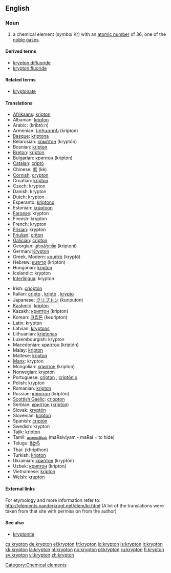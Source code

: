 {{see|Krypton}}
==English==

{{elements|Kr|bromine|Br|rubidium|Rb}}
===Noun===
{{en-noun|-}}
{{wikipedia}}

# a chemical element (''symbol'' Kr) with an [[atomic number]] of 36; one of the [[noble gas]]es.

====Derived terms====
*[[krypton difluoride]]
*[[krypton fluoride]]
<!--NOT kryptonite: this comes from the name of the fictional planet Krypton, not the element krypton-->

====Related terms====
*[[kryptonate]]
<!--NOT kryptonite: this comes from the name of the fictional planet Krypton, not the element krypton-->

====Translations====
{{top}}
*[[Afrikaans]]: [[kripton]]
*Albanian: [[kripton]]
*Arabic: {{ARchar|[[كربتون]]}} (kribtó:n) {{m}}
*Armenian: [[կրիպտոն]] (kripton)
*[[Basque]]: [[kriptona]]
*Belarusian: [[крыптон]] (kryptón) {{m}}
*Bosnian: [[kripton]]
*[[Breton]]: [[kripton]]
*Bulgarian: [[криптон]] (kriptón) {{m}}
*[[Catalan]]: [[criptó]]
*Chinese: [[氪]] (kè)
*[[Cornish]]: [[crypton]]
*Croatian: [[kripton]]
*Czech: krypton
*Danish: krypton
*Dutch: krypton {{n}}
*Esperanto: [[kriptono]]
*Estonian: [[krüptoon]]
*[[Faroese]]: krypton
*Finnish: krypton
*French: krypton {{m}}
*[[Frisian]]: krypton
*[[Friulian]]: [[criton]]
*[[Galician]]: [[cripton]]
*Georgian: [[კრიპტონი]] (kriptoni)
*German: [[Krypton]] {{n}}
*Greek, Modern: [[κρυπτό]] (kryptó) {{n}}
*Hebrew: [[קריפטון]] (kriptón)
*Hungarian: [[kripton]]
*Icelandic: krypton
*[[Interlingua]]: krypton
{{mid}}
*Irish: [[crioptón]]
*Italian: [[cripto]] {{m}}, [[kripto]] {{m}}, [[krypto]] {{m}}
*Japanese: [[クリプトン]] (kuriputon)
*[[Kashmiri]]: [[kriptón]]
*Kazakh: [[криптон]] (kripton)
*Korean: [[크립톤]] (keuripton)
*Latin: krypton
*Latvian: [[kryptons]]
*Lithuanian: [[kriptonas]]
*Luxembourgish: krypton
*Macedonian: [[криптон]] (kriptón) {{m}}
*Malay: [[kripton]]
*Maltese: [[kripton]]
*[[Manx]]: krypton
*Mongolian: [[криптон]] (kripton)
*Norwegian: krypton
*Portuguese: [[crípton]] {{m}}, [[criptônio]] {{m}}
*Polish: krypton {{m}}
*Romanian: [[kripton]] {{n}}
*Russian: [[криптон]] (kriptón) {{m}}
*[[Scottish Gaelic]]: [[criopton]]
*Serbian: [[криптон]] ([[kripton]]) {{m}}
*Slovak: [[kryptón]]
*Slovenian: [[kripton]]
*Spanish: [[criptón]] {{m}}
*Swedish: krypton
*Tajik: [[kripton]]
*Tamil: [[மறைவியம்]] (maRaiviyam - maRai = to hide)
*Telugu: [[క్రిప్టాన్]]
*Thai: {{THchar|[[คริปทอน]]}} (khripthon)
*Turkish: [[kripton]]
*Ukrainian: [[криптон]] (kryptón) {{m}}
*Uzbek: [[криптон]] (kripton)
*Vietnamese: [[kripton]]
*Welsh: [[krupton]]
{{bottom}}

====External links====
For etymology and more information refer to:
http://elements.vanderkrogt.net/elem/kr.html
(A lot of the translations were taken from that site with permission from the author)

====See also====
*[[kryptonite]]<!--which comes from the name of the fictional planet Krypton, not the name of the element-->

[[Category:Chemical elements]]

[[cs:krypton]]
[[de:krypton]]
[[el:krypton]]
[[fr:krypton]]
[[io:krypton]]
[[is:krypton]]
[[it:krypton]]
[[kk:krypton]]
[[la:krypton]]
[[nl:krypton]]
[[no:krypton]]
[[pl:krypton]]
[[ru:krypton]]
[[fi:krypton]]
[[sv:krypton]]
[[vi:krypton]]
[[zh:krypton]]